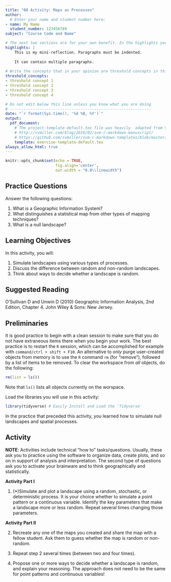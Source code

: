 ```yaml
---
title: "08 Activity: Maps as Processes"
author:
  # Enter your name and student number here:
- name: My Name
  student_number: 123456789
subject: "Course Code and Name"

# The next two sections are for your own benefit. In the highlights you can briefly reflect about your learning experience while working on this activity. After completing the questions in the activity, use this space to write your thoughts about your learning experience. What did you learn working on this assignment? How were you challenged? Was it easy? What did you do that worked? What would you do differently? You can use more than one paragraph but remember to indent the paragraphs. This summary does not need to be very long, try to write it in about 200 words.
highlights: |
    This is my mini-reflection. Paragraphs must be indented.
    
    It can contain multiple paragraphs.
    
# Write the concepts that in your opinion are threshold concepts in this exercise. A threshold concept is a key idea that once you grasp it, it changes your understanding of a topic, phenomenon, subject, method, etc. Write between three and five threshold concepts that apply to your learning experience working on this exercise.
threshold_concepts: 
- threshold concept 1
- threshold concept 2 
- threshold concept 3
- threshold concept 4

# Do not edit below this line unless you know what you are doing
# --------------------------------------------------------------
date: "`r format(Sys.time(), '%d %B, %Y')`"
output:
  pdf_document:
    # The project-template-default.tex file was heavily  adapted from Steven V. Miller's template for academic manuscripts. See:
    # http://svmiller.com/blog/2016/02/svm-r-markdown-manuscript/
    # https://github.com/svmiller/svm-r-markdown-templates/blob/master/svm-latex-ms.tex
    template: exercise-template-default.tex
always_allow_html: true
---
```


```r
knitr::opts_chunk$set(echo = TRUE,
                      fig.align='center',
                      out.width = "0.8\\linewidth")
```

## Practice Questions

Answer the following questions:

1. What is a Geographic Information System?
2. What distinguishes a statistical map from other types of mapping techniques?
3. What is a null landscape?

## Learning Objectives

In this activity, you will:

1. Simulate landscapes using various types of processes.
2. Discuss the difference between random and non-random landscapes.
3. Think about ways to decide whether a landscape is random.

## Suggested Reading

O'Sullivan D and Unwin D (2010) Geographic Information Analysis, 2nd Edition, Chapter 4. John Wiley & Sons: New Jersey.

## Preliminaries

It is good practice to begin with a clean session to make sure that you do not have extraneous items there when you begin your work. The best practice is to restart the `R` session, which can be accomplished for example with `command/ctrl + shift + F10`. An alternative to _only_ purge user-created objects from memory is to use the `R` command `rm` (for "remove"), followed by a list of items to be removed. To clear the workspace from _all_ objects, do the following:
```r
rm(list = ls())
```

Note that `ls()` lists all objects currently on the worspace.

Load the libraries you will use in this activity:
```r
library(tidyverse) # Easily Install and Load the 'Tidyverse'
```

In the practice that preceded this activity, you learned how to simulate null landscapes and spatial processes. 

## Activity

**NOTE**: Activities include technical "how to" tasks/questions. Usually, these ask you to practice using the software to organize data, create plots, and so on in support of analysis and interpretation. The second type of questions ask you to activate your brainware and to think geographically and statistically.

**Activity Part I**

1. (*)Simulate and plot a landscape using a random, stochastic, or deterministic process. It is your choice whether to simulate a point pattern or a continuous variable. Identify the key parameters that make a landscape more or less random. Repeat several times changing those parameters.

**Activity Part II**

2. Recreate any one of the maps you created and share the map with a fellow student. Ask them to guess whether the map is random or non-random.

3. Repeat step 2 several times (between two and four times).

4. Propose one or more ways to decide whether a landscape is random, and explain your reasoning. The approach does not need to be the same for point patterns and continuous variables!
